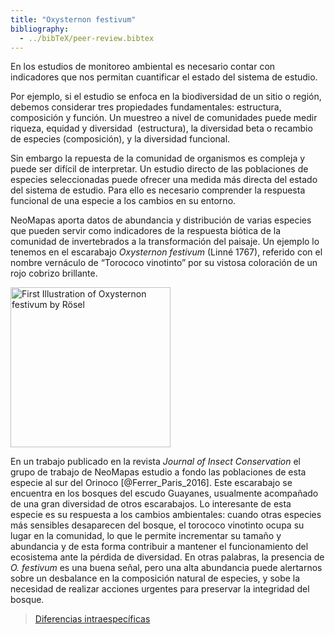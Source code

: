 ```yaml
---
title: "Oxysternon festivum"
bibliography: 
  - ../bibTeX/peer-review.bibtex
---
```


En los estudios de monitoreo ambiental es necesario contar con indicadores que nos permitan cuantificar el estado del sistema de estudio.

Por ejemplo, si el estudio se enfoca en la biodiversidad de un sitio o región, debemos considerar tres propiedades fundamentales: estructura, composición y función. Un muestreo a nivel de comunidades puede medir riqueza, equidad y diversidad&nbsp; (estructura), la diversidad beta o recambio de especies (composición), y la diversidad funcional. 

Sin embargo la repuesta de la comunidad de organismos es compleja y puede ser difícil de interpretar. Un estudio directo de las poblaciones de especies seleccionadas puede ofrecer una medida más directa del estado del sistema de estudio. Para ello es necesario comprender la respuesta funcional de una especie a los cambios en su entorno. 

NeoMapas aporta datos de abundancia y distribución de varias especies que pueden servir como indicadores de la respuesta biótica de la comunidad de invertebrados a la transformación del paisaje. Un ejemplo lo tenemos en el escarabajo *Oxysternon festivum* (Linné 1767), referido con el nombre vernáculo de "Torococo vinotinto" por su vistosa coloración de un rojo cobrizo brillante. 

<a title="August Johan Rösel, Public domain, via Wikimedia Commons" href="https://commons.wikimedia.org/wiki/File:First_Illustration_of_Oxysternon_festivum_by_R%C3%B6sel.xcf"><img width="256" alt="First Illustration of Oxysternon festivum by Rösel" src="https://upload.wikimedia.org/wikipedia/commons/thumb/c/c4/First_Illustration_of_Oxysternon_festivum_by_R%C3%B6sel.xcf/128px-First_Illustration_of_Oxysternon_festivum_by_R%C3%B6sel.xcf.png"></a>

En un trabajo publicado en la revista _Journal of Insect Conservation_ el grupo de trabajo de NeoMapas estudio a fondo las poblaciones de esta especie al sur del Orinoco [@Ferrer_Paris_2016]. Este escarabajo se encuentra en los bosques del escudo Guayanes, usualmente acompañado de una gran diversidad de otros escarabajos. Lo interesante de esta especie es su respuesta a los cambios ambientales: cuando otras especies más sensibles desaparecen del bosque, el torococo vinotinto ocupa su lugar en la comunidad, lo que le permite incrementar su tamaño y abundancia y de esta forma contribuir a mantener el funcionamiento del ecosistema ante la pérdida de diversidad. En otras palabras, la presencia de *O. festivum* es una buena señal, pero una alta abundancia puede alertarnos sobre un desbalance en la composición natural de especies, y sobe la necesidad de realizar acciones urgentes para preservar la integridad del bosque.

<blockquote class="imgur-embed-pub" lang="en" data-id="a/4gS3Faw"  ><a href="//imgur.com/a/4gS3Faw">Diferencias intraespecíficas</a></blockquote><script async src="//s.imgur.com/min/embed.js" charset="utf-8"></script>
